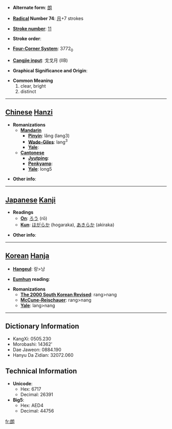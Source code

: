 * '''Alternate form''': [[朗]]

* '''[[Wiktionary:Chinese radical index| Radical]] Number 74''': [[Wiktionary:Chinese radical index 月|月]]+7 strokes

* '''[[Wiktionary:Chinese total strokes index|Stroke number]]''': [[Wiktionary:Chinese total strokes index 11|11]]

* '''Stroke order''': 

* '''[[Wiktionary:Chinese four corner index|Four-Corner System]]''': 3772<sub>0</sub>

* '''[[Wiktionary:Chinese Cangjie index|Cangjie input]]''': 戈戈月 (IIB)

* '''Graphical Significance and Origin''': 

* '''Common Meaning'''
*#clear, bright
*# distinct


----

== [[Chinese]] [[Hanzi]] ==

* '''Romanizations'''
** '''[[Mandarin]]'''
*** '''[[Pinyin]]''': lǎng (lang3)
*** '''[[Wade-Giles]]''': lang<sup>3</sup>
*** '''[[Yale]]''': 
** '''[[Cantonese]]'''
*** '''[[Jyutping]]''':
*** '''[[Penkyamp]]''': 
*** '''[[Yale]]''': long5

* '''Other info''': 

----

== [[Japanese]] [[Kanji]] ==

* '''Readings'''
** '''[[On]]''': [[ろう]] (rō)
** '''[[Kun]]''': [[ほがらか]] (hogaraka), [[あきらか]] (akiraka)

* '''Other info''':  

----

== [[Korean]] [[Hanja]] ==

* '''[[Hangeul]]''': 랑>낭

* '''[[Eumhun]] reading''': 

* '''Romanizations'''
** '''[[The 2000 South Korean Revised Romanization|The 2000 South Korean Revised]]''': rang>nang
** '''[[McCune-Reischauer]]''': rang>nang
** '''[[Yale]]''': lang>nang

----

== Dictionary Information ==

* KangXi: 0505.230
* Morobashi: 14362'
* Dae Jaweon: 0884.190
* Hanyu Da Zidian: 32072.060

== Technical Information ==

* '''Unicode''':
** Hex: 6717
** Decimal: 26391
* '''Big5''':
** Hex: AED4
** Decimal: 44756

[[fr:朗]]